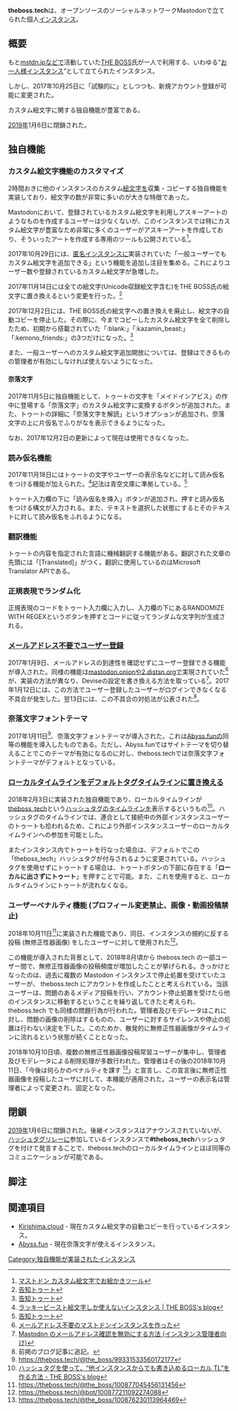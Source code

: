 {{小文字}}
{{infobox instance
| Name          = '''theboss.tech'''
| Image         = [[ファイル:thebosstech_logo.png|300px]]
| Domain        = https://theboss.tech
| Country       = 日本
| Admin         = [[THE BOSS]]
| Start         = 2017年9月2日
| End           = 2019年1月6日
| Kifu          = なし
| SourceCode    = https://github.com/theboss/mastodon
| Alias         = ざぼてく、ボステク、ボス鯖
}}'''theboss.tech'''は、オープンソースのソーシャルネットワークMastodonで立てられた個人[[インスタンス]]。

==概要==
もと[[mstdn.jp]]などで活動していた[[THE BOSS]]氏が一人で利用する、いわゆる“[[お一人様インスタンス]]”として立てられたインスタンス。

しかし、2017年10月25日に「試験的に」としつつも、新規アカウント登録が可能に変更された。

カスタム絵文字に関する独自機能が豊富である。

[[2019年]]1月6日に閉鎖された。

==独自機能==

===カスタム絵文字機能のカスタマイズ===

2時間おきに他のインスタンスのカスタム[[絵文字]]を収集・コピーする独自機能を実装しており、絵文字の数が非常に多いのが大きな特徴であった。

Mastodonにおいて、登録されているカスタム絵文字を利用しアスキーアートのようなものを作成するユーザーは少なくないが、このインスタンスでは特にカスタム絵文字が豊富なため非常に多くのユーザーがアスキーアートを作成しており、そういったアートを作成する専用のツールも公開されている<ref>[https://mamemomonga.github.io/mastodon-custom-emoji-oekaki/ マストドン カスタム絵文字でお絵かきツール]</ref>。

2017年10月29日には、[[2.distsn.org|匿名インスタンス]]に実装されていた「一般ユーザーでもカスタム絵文字を追加できる」という機能を追加し注目を集める。これによりユーザー数や登録されているカスタム絵文字が急増した。

2017年11月14日には全ての絵文字(Unicode収録絵文字含む)をTHE BOSS氏の絵文字に置き換えるという変更を行った。<ref>[https://theboss.tech/@the_boss/99002778902577316 告知トゥート]</ref>

2017年12月2日には、THE BOSS氏の絵文字への置き換えを廃止し、絵文字の自動コピーを停止した。その際に、今までコピーしたカスタム絵文字を全て削除したため、初期から搭載されていた「:blank:」「:kazamin_beast:」「:kemono_friends:」の3つだけになった。<ref>[https://theboss.tech/@the_boss/99104305352554526 告知トゥート]</ref>

また、一般ユーザーへのカスタム絵文字追加開放については、登録はできるものの管理者が有効にしなければ使えないようになった。

====奈落文字====

2017年11月5日に独自機能として、トゥートの文字を「メイドインアビス」の作中に登場する「奈落文字」のカスタム絵文字に変換するボタンが追加された。また、トゥートの詳細に「奈落文字を解読」というオプションが追加され、奈落文字の上に片仮名でふりがなを表示できるようになった。

なお、2017年12月2日の更新によって現在は使用できなくなった。

===読み仮名機能===

2017年11月18日にはトゥートの文字やユーザーの表示名などに対して読み仮名をつける機能が加えられた。<ref>[https://theboss.github.io/blog/2017/11/23/only-luckybeast-emoji/ ラッキービースト絵文字しか使えないインスタンス | THE BOSS's blog]</ref>記法は青空文庫に準拠している。<ref>[https://theboss.tech/@the_boss/99025556235415890 告知トゥート]</ref>

トゥート入力欄の下に「読み仮名を挿入」ボタンが追加され、押すと読み仮名をつける構文が入力される。また、テキストを選択した状態にするとそのテキストに対して読み仮名をふれるようになる。

===翻訳機能===
トゥートの内容を指定された言語に機械翻訳する機能がある。翻訳された文章の先頭には「<nowiki>[Translated]</nowiki>」がつく。翻訳に使用しているのはMicrosoft Translator APIである。

===正規表現でランダム化===
正規表現のコードをトゥート入力欄に入力し、入力欄の下にあるRANDOMIZE WITH REGEXというボタンを押すとコードに従ってランダムな文字列が生成される。

===[[メールアドレス不要でユーザー登録]]===
2017年1月9日、メールアドレスの到達性を確認せずにユーザー登録できる機能が導入された。同様の機能は[[mastodon.onion]]や[[2.distsn.org]]で実現されていた<ref>[https://hakabahitoyo.wordpress.com/2017/09/30/mastodon-without-mail/ メールアドレス不要のマストドンインスタンスを作った]</ref>が、実装の方法が異なり、Deviseの設定を書き換える方法を取っている<ref>[https://theboss.github.io/blog/2018/01/09/mastodon-allow-unconfirmed-email/ Mastodon のメールアドレス確認を無効にする方法 (インスタンス管理者向け)]</ref>。2017年1月12日には、この方法でユーザー登録したユーザーがログインできなくなる不具合が発生した。翌13日には、この不具合の対処法が公表された<ref>前掲のブログ記事に追記。</ref>。

===奈落文字フォントテーマ===
2017年1月11日<ref>https://theboss.tech/@the_boss/99331533560172177</ref>、奈落文字フォントテーマが導入された。これは[[Abyss.fun]]の同等の機能を導入したものである。ただし、Abyss.funではサイトテーマを切り替えることでこのテーマが有効になるのに対し、theboss.techでは奈落文字フォントテーマがデフォルトとなっている。

===[[ローカルタイムラインをデフォルトタグタイムラインに置き換える]]===
2018年2月3日に実装された独自機能であり、ローカルタイムラインが[https://theboss.tech/tags/theboss_tech theboss_tech]という[[ハッシュタグ]]のタイムラインを表示するというもの<ref>[https://theboss.github.io/blog/2018/02/03/federated-local-timeline/ ハッシュタグを使って、“他インスタンスからでも書き込めるローカル TL”を作る方法 - THE BOSS's blog]</ref>。ハッシュタグのタイムラインでは、連合として接続中の外部インスタンスユーザーのトゥートも拾われるため、これにより外部インスタンスユーザーのローカルタイムラインへの参加を可能とした。

またインスタンス内でトゥートを行なった場合は、デフォルトでこの「theboss_tech」ハッシュタグが付与されるように変更されている。ハッシュタグを使用せずにトゥートする場合は、トゥートボタンの下部に存在する「'''ローカルに出さずにトゥート'''」を押すことで可能。また、これを使用すると、ローカルタイムラインにトゥートが流れなくなる。

===ユーザーペナルティ機能 (プロフィール変更禁止、画像・動画投稿禁止)===

2018年10月11日<ref>https://theboss.tech/@the_boss/100877045456131456</ref>に実装された機能であり、同日、インスタンスの規約に反する投稿 (無修正性器画像) をしたユーザーに対して使用された<ref>https://theboss.tech/@bot/100877211092274088</ref>。

この機能が導入された背景として、2018年8月頃から theboss.tech の一部ユーザー間で、無修正性器画像の投稿頻度が増加したことが挙げられる。きっかけとなったのは、過去に複数の Mastodon インスタンスで停止処置を受けていたユーザーが、 theboss.tech にアカウントを作成したことと考えられている。当該ユーザーは、問題のあるメディア投稿を行い、アカウント停止処置を受けたら他のインスタンスに移動するということを繰り返してきたと考えられ、 theboss.tech でも同様の問題行為が行われた。管理者及びモデレータはこれに対し、問題の画像の削除はするものの、ユーザーに対するサイレンスや停止の処置は行わない決定を下した。このためか、散発的に無修正性器画像がタイムラインに流れるという状態が続くこととなった。

2018年10月10日頃、複数の無修正性器画像投稿常習ユーザーが集中し、管理者及びモデレータによる削除処理が多数行われた。管理者はその後の2018年10月11日、「今後は何らかのペナルティを課す <ref>https://theboss.tech/@the_boss/100876230113964469</ref>」と宣言し、この宣言後に無修正性器画像を投稿したユーザに対して、本機能が適用された。ユーザーの表示名は管理者によって変更され、固定となった。

==閉鎖==
[[2019年]]1月6日に閉鎖された。後継インスタンスはアナウンスされていないが、[[pub-relay#ハッシュタグリレー|ハッシュタグリレー]]に参加しているインスタンスで'''#theboss_tech'''ハッシュタグを付けて発言することで、theboss.techのローカルタイムラインとほぼ同等のコミュニケーションが可能である。

==脚注==
<references />

==関連項目==

*[[Kirishima.cloud]] - 現在カスタム絵文字の自動コピーを行っているインスタンス。
*[[Abyss.fun]] - 現在奈落文字が使えるインスタンス。

[[Category:独自機能が実装されたインスタンス]]